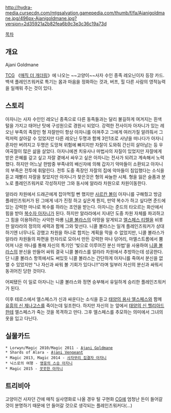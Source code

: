 http://hydra-media.cursecdn.com/mtgsalvation.gamepedia.com/thumb/f/fa/Ajanigoldmane.jpg/496px-Ajanigoldmane.jpg?version=2d35921a2b82fea6b9c3e3c36c19a73d

[[목차]]
== 개요 ==

Ajani Goldmane

[[TCG]] 《[[매직 더 개더링]]》에 나오는 ~~고양이~~사자 수인 종족 레오닌이자 등장 카드. 
백색 플레인즈워커로 특기는 몸과 마음을 정화하는 것과, 버프, 힐 다른 사람의 영적능력을 일깨워 주는 것이 있다.

== 스토리 ==

아자니는 사자 수인인 레오닌 종족으로 다른 동족들과는 달리 불길하게 여겨지는 흰색 털을 가지고 태어난 탓에 구성원으로 경원시 되었다. 강력한 전사이자 아자니가 있는 레오닌 부족의 족장인 형 자잘만이 항상 아자니를 아껴주고 그에게 여러가질 알려줘서 그럭저럭 살아갈 수 있었지만 다른 레오닌 두명과 함께 3인1조로 사냥을 떠나다가 아자니 혼자만 버려지고 두명은 도망쳐  위험에 빠지지만 자잘이 도와줘 간신히 살아남는 등 우여곡절이 많은 삶을 살았다. 아자니에겐 치유사나 마법사의 자질이 있었지만 자잘에게 받은 은혜를 갚고 싶고 자잘 곁에서 싸우고 싶은 아자니는 전사가 되려고 계속해서 노력했다. 하지만 어느날 한밤중 부족내의 배신자에 의해 갑자기 악마들이 소환되고 아자니의 부족은 전투에 휘말린다. 전투 도중 족장인 자잘의 집에 악마들이 침입했다는 소식을 듣고 재빨리 자잘을 찾았지만 아자니가 찾은것은 형의 싸늘한 시체. 형을 잃은 슬픔과 분노로 플레인즈워커로 각성하지만 그와 동시에 알라라 차원으로 차원이동한다.

알라라 차원에서 드래곤에게 잡아먹힐 뻔 했지만 [[사르칸 볼]]이 아자니를 구해줬고 방금 플레인즈워커가 된 그에게 네가 진정 하고 싶은게 뭔지, 만약 복수가 하고 싶다면 준드에 있는 강력한 마나로 복수를 하라는 조언을 받는다. 아자니는 준드의 타오르는 화산에서 힘을 받아 [[복수자 아자니]]가 된다. 하지만 알라라에서 지내던 도중 차원 자체를 파괴하고 그 힘을 이용하려는 사악한 마룡 [[니콜 볼라스]]의 야망을 알게되고 [[엘스페스 티렐]]을 비롯한 알라라의 정의의 세력과 함께 그와 맞선다. 니콜 볼라스는 일개 플레인즈워커가 상대하기엔 너무나도 강했고 차원을 하나로 합치는 계획을 막을 수 없었지만, 니콜 볼라스가 알라라 차원들의 파편을 한자리로 모아서 만든 강력한 마나 덩어리, 마엘스트롬에서 뿜어져 나온 마나를 통해 자신의 특기인 '빛으로 이루어진 분신 마법'을 사용하여 [[니콜 볼라스]]의 분신을 만들어 싸워 결국 니콜 볼라스를 알라라 차원에서 추방하는데 성공한다. 단 니콜 볼라스 항목에서도 써있듯 니콜 볼라스는 간단하게 아자니를 죽여서 분신을 없앨 수 있었지만 "나 자신과 싸워 볼 기회가 있다니!!"라며 일부러 자신의 분신과 싸워서 동귀어진 당한 것이다.

어찌됐든 이 일로 아자니는 니콜 볼라스와 정면 승부해서 유일하게 승리한 플레인즈워커가 된다.

이후 테로스에서 엘스페스가 신과 싸운다는 소식을 듣고 [[태양의 용사 엘스페스]]와 함께 [[유흥의 신 제나고스]]를 죽이는데 일조한다. 하지만 자신의 눈 앞에서 [[태양의 신 헬리아드]]한테 엘스페스가 죽는 것을 목격하고 만다. 그후 엘스페스를 추모하는 의미에서 그녀의 옷을 입고 다닌다.

== 실물카드 ==
 * Lorwyn/Magic 2010/Magic 2011 - [[Ajani Goldmane]]
 * Shards of Alara - [[Ajani Vengeant]]
 * Magic 2013, Magic 2014 - [[사자무리 집결자 아자니]]
 * 닉스로의 여행 - [[영웅의 스승 아자니]]
 * Magic 2015 - [[꿋꿋한 아자니]]

== 트리비아 ==
고양이건 사자던 간에 매직 실사영화로 나올 경우 털 구현화 [[CG]]에 엄청난 돈이 들어갈 것이 분명하기 때문에 안 들어갈 것으로 생각되는 플레인즈워커다(…)
